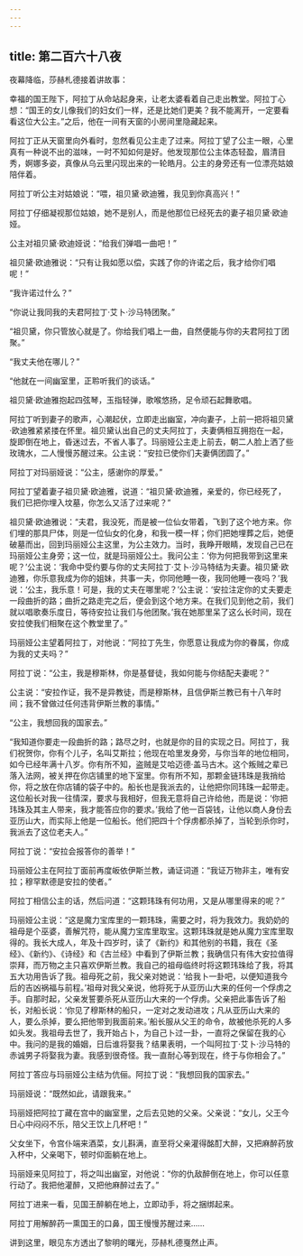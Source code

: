 ```yaml
---
---
---
```

title: 第二百六十八夜
---






夜幕降临，莎赫札德接着讲故事：





幸福的国王陛下，阿拉丁从命站起身来，让老太婆看着自己走出教堂。阿拉丁心想：“国王的女儿像我们的妇女们一样，还是比她们更美？我不能离开，一定要看看这位大公主。”之后，他在一间有天窗的小房间里隐藏起来。

阿拉丁正从天窗里向外看时，忽然看见公主走了过来。阿拉丁望了公主一眼，心里真有一种说不出的滋味，一时不知如何是好。他发现那位公主体态轻盈，眉清目秀，婀娜多姿，真像从乌云里闪现出来的一轮皓月。公主的身旁还有一位漂亮姑娘陪伴着。

阿拉丁听公主对姑娘说：“喂，祖贝黛·欧迪雅，我见到你真高兴！”

阿拉丁仔细凝视那位姑娘，她不是别人，而是他那位已经死去的妻子祖贝黛·欧迪娅。

公主对祖贝黛·欧迪娅说：“给我们弹唱一曲吧！”

祖贝黛·欧迪雅说：“只有让我如愿以偿，实践了你的许诺之后，我才给你们唱呢！”

“我许诺过什么？”

“你说让我同我的夫君阿拉丁·艾卜·沙马特团聚。”

“祖贝黛，你只管放心就是了。你给我们唱上一曲，自然便能与你的夫君阿拉丁团聚。”

“我丈夫他在哪儿？”

“他就在一间幽室里，正聆听我们的谈话。”

祖贝黛·欧迪雅抱起四弦琴，玉指轻弹，歌喉悠扬，足令顽石起舞歌唱。

阿拉丁听到妻子的歌声，心潮起伏，立即走出幽室，冲向妻子，上前一把将祖贝黛·欧迪雅紧紧搂在怀里。祖贝黛认出自己的丈夫阿拉丁，夫妻俩相互拥抱在一起，旋即倒在地上，昏迷过去，不省人事了。玛丽娅公主走上前去，朝二人脸上洒了些玫瑰水，二人慢慢苏醒过来。公主说：“安拉已使你们夫妻俩团圆了。”

阿拉丁对玛丽娅说：“公主，感谢你的厚爱。”

阿拉丁望着妻子祖贝黛·欧迪雅，说道：“祖贝黛·欧迪雅，亲爱的，你已经死了，我们已把你埋入坟墓，你怎么又活了过来呢？”

祖贝黛·欧迪雅说：“夫君，我没死，而是被一位仙女带着，飞到了这个地方来。你们埋的那具尸体，则是一位仙女的化身，和我一模一样；你们把她埋葬之后，她便破墓而出，回到玛丽娅公主这里，为公主效力。当时，我睁开眼睛，发现自己已在玛丽娅公主身旁；这一位，就是玛丽娅公土。我问公主：‘你为何把我带到这里来呢？’公主说：‘我命中受约要与你的丈夫阿拉丁·艾卜·沙马特结为夫妻。祖贝黛·欧迪雅，你乐意我成为你的姐妹，共事一夫，你同他睡一夜，我同他睡一夜吗？’我说：‘公主，我乐意！可是，我的丈夫在哪里呢？’公主说：‘安拉注定你的丈夫要走一段曲折的路；曲折之路走完之后，便会到这个地方来。在我们见到他之前，我们就以唱歌奏乐度日，等待安拉让我们与他团聚。’我在她那里呆了这么长时间，现在安拉使我们相聚在这个教堂里了。”

玛丽娅公主望着阿拉丁，对他说：“阿拉丁先生，你愿意让我成为你的眷属，你成为我的丈夫吗？”

阿拉丁说：“公主，我是穆斯林，你是基督徒，我如何能与你结配夫妻呢？”

公主说：“安拉作证，我不是异教徒，而是穆斯林，且信伊斯兰教已有十八年时间；我不曾做过任何违背伊斯兰教的事情。”

“公主，我想回我的国家去。”

“我知道你要走一段曲折的路；路尽之时，也就是你的目的实现之日。阿拉丁，我们祝贺你，你有个儿子，名叫艾斯拉；他现在哈里发身旁，与你当年的地位相同，如今已经年满十八岁。你有所不知，盗贼是艾哈迈德·盖马古木。这个叛贼之辈已落入法网，被关押在你店铺里的地下室里。你有所不知，那颗金链玮珠是我捎给你，将之放在你店铺的袋子中的。船长也是我派去的，让他把你同玮珠一起带走。这位船长对我一往情深，要求与我相好，但我无意将自己许给他，而是说：‘你把玮珠及其主人带来，我才能答应你的要求。’我给了他一百袋钱，让他以商人身份去亚历山大，而实际上他是一位船长。他们把四十个俘虏都杀掉了，当轮到杀你时，我派去了这位老夫人。”

阿拉丁说：“安拉会报答你的善举！”

玛丽娅公主在阿拉丁面前再度皈依伊斯兰教，诵证词道：“我证万物非主，唯有安拉；穆罕默德是安拉的使者。”

阿拉丁相信公主的话，然后问道：“这颗玮珠有何功用，又是从哪里得来的呢？”

玛丽娅公主说：“这是魔力宝库里的一颗玮珠，需要之时，将为我效力。我奶奶的祖母是个巫婆，善解咒符，能从魔力宝库里取宝。这颗玮珠就是她从魔力宝库里取得的。我长大成人，年及十四岁时，读了《新约》和其他别的书籍，我在《圣经》、《新约》、《诗经》和《古兰经》中看到了伊斯兰教；我确信只有伟大安拉值得崇拜，而万物之主只喜欢伊斯兰教。我自己的祖母临终时将这颗玮珠给了我，将其五大功用告诉了我。祖母死之前，我父亲对她说：‘给我卜一卦吧，以便知道我今后的吉凶祸福与前程。’祖母对我父亲说，他将死于从亚历山大来的任何一个俘虏之手。自那时起，父亲发誓要杀死从亚历山大来的一个俘虏。父亲把此事告诉了船长，对船长说：‘你见了穆斯林的船只，一定对之发动进攻；凡从亚历山大来的人，要么杀掉，要么把他带到我面前来。’船长服从父王的命令，故被他杀死的人多如头发。我祖母去世了，我开始占卜，为自己卜过一卦，一直将之保留在我的心中。我问的是我的婚姻，日后谁将娶我？结果表明，一个叫阿拉丁·艾卜·沙马特的赤诚男子将娶我为妻。我感到很奇怪。我一直耐心等到现在，终于与你相会了。”

阿拉丁答应与玛丽娅公主结为伉俪。阿拉丁说：“我想回我的国家去。”

玛丽娅说：“既然如此，请跟我来。”

玛丽娅把阿拉丁藏在宫中的幽室里，之后去见她的父亲。父亲说：“女儿，父王今日心中闷闷不乐，陪父王饮上几杯吧！”

父女坐下，令宫仆端来酒菜，女儿斟满，直至将父亲灌得酩酊大醉，又把麻醉药放入杯中，父亲喝下，顿时仰面躺在地上。

玛丽娅来见阿拉丁，将之叫出幽室，对他说：“你的仇敌醉倒在地上，你可以任意行动了。我把他灌醉，又把他麻醉过去了。”

阿拉丁进来一看，见国王醉躺在地上，立即动手，将之捆绑起来。

阿拉丁用解醉药一熏国王的口鼻，国王慢慢苏醒过来……





讲到这里，眼见东方透出了黎明的曙光，莎赫札德戛然止声。